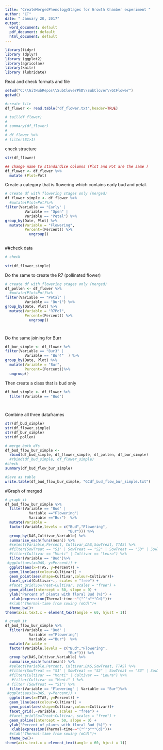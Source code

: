 ```yaml
---
title: "CreateMergedPhenologyStages for Growth Chamber experiment "
author: "CT"
date: " January 20, 2017"
output:
  word_document: default
  pdf_document: default
  html_document: default
---
```



```r
library(tidyr)
library (dplyr)
library (ggplot2)
library(agricolae)
library(knitr)
library (lubridate)

```

Read and check formats and file 
```r
setwd("C:\\GitHubRepos\\SubCloverPhD\\SubClover\\GCFlower")
getwd()

#create file
df_flower <- read.table("df_flower.txt",header=TRUE)

# tail(df_flower)
# 
# summary(df_flower)
# 
# df_flower %>%
# filter(S1>1)


```
check structure 
```r
str(df_flower)

## change name to standardise columns (Plot and Pot are the same )
df_flower <- df_flower %>%
  mutate (Plot=Pot)
```
Create a category that is flowering which contains early bud and petal. 

```r

# create df with flowering stages only (merged)
df_flower_simple <- df_flower %>%
  #mutate(Plot=Pot)%>%
filter(Variable == "Early" | 
         Variable == "Open" | 
         Variable == "Petal") %>%
group_by(Date, Plot) %>%
  mutate(Variable = "Flowering", 
         Percent=(Percent)) %>%
           ungroup()
         
```


##check data 

```r
# check
 
str(df_flower_simple)
```

Do the same to create the R7 (pollinated flower)

```r

# create df with flowering stages only (merged)
df_pollen <- df_flower %>%
  #mutate(Plot=Pot)%>%
filter(Variable == "Petal" | 
         Variable == "Bur1") %>%
group_by(Date, Plot) %>%
  mutate(Variable = "R7Pol", 
         Percent=(Percent)) %>%
           ungroup()




```





Do the same joining for Burr

```r

df_bur_simple <- df_flower %>%
filter(Variable == "Bur3" | 
         Variable == "Bur4"  ) %>%
group_by(Date, Plot) %>%
  mutate(Variable = "Bur", 
         Percent=(Percent))%>%
  ungroup()

```



Then create a class that is bud only 

```r
df_bud_simple <- df_flower %>%
  filter(Variable == "Bud")
  
  
```

Combine all three dataframes 

```r



str(df_bud_simple)
str(df_flower_simple)
str(df_bur_simple)
str(df_pollen)


```

```r

# merge both dfs
df_bud_flow_bur_simple <- 
  rbind(df_bud_simple, df_flower_simple, df_pollen, df_bur_simple)
  #rbind(df_bud_simple, df_flower_simple)
#check
summary(df_bud_flow_bur_simple)

#Save as table 
write.table(df_bud_flow_bur_simple, "GCdf_bud_flow_bur_simple.txt")
```


#Graph of merged 

```r
# graph it
df_bud_flow_bur_simple %>%
  filter(Variable == "Bud" |
           Variable =="Flowering"| 
           Variable =="Bur")  %>%
  mutate(Variable = 
  factor(Variable,levels = c("Bud","Flowering",
                             "Bur"))) %>%
  group_by(DAS,Cultivar,Variable) %>%
  summarise_each(funs(mean)) %>%
  #select(Variable,Percent, Cultivar,DAS,SowTreat, TTAS) %>%
  #filter(SowTreat == "S1" | SowTreat == "S2" | SowTreat == "S3" | SowTreat == "S4" ) %>%
  #filter(Cultivar == "Monti" | Cultivar == "Leura") %>%
  filter(Variable == "Bud")%>%
 #ggplot(aes(x=DAS, y=Percent)) + 
  ggplot(aes(x=TTAS, y=Percent)) + 
  geom_line(aes(colour=Cultivar)) +
  geom_point(aes(shape=Cultivar,colour=Cultivar))+
  facet_grid(Cultivar~., scales = "free") +
  #facet_grid(SowTreat~Cultivar, scales = "free") +
  geom_abline(intercept = 50, slope = 0) +
  ylab("Percent of plants with floral Bud (%)") +
   xlab(expression(Thermal~time~~"("^"o"*"Cd)"))+
  #xlab("Thermal-time from sowing (oCd)")+
  theme_bw()+
theme(axis.text.x = element_text(angle = 60, hjust = 1))
```


```r
# graph it
df_bud_flow_bur_simple %>%
  filter(Variable == "Bud" |
           Variable =="Flowering"| 
           Variable =="Bur")  %>%
  mutate(Variable = 
  factor(Variable,levels = c("Bud","Flowering",
                             "Bur"))) %>%
  group_by(DAS,Cultivar,Variable) %>%
  summarise_each(funs(mean)) %>%
  #select(Variable,Percent, Cultivar,DAS,SowTreat, TTAS) %>%
  #filter(SowTreat == "S1" | SowTreat == "S2" | SowTreat == "S3" | SowTreat == "S4" ) %>%
  #filter(Cultivar == "Monti" | Cultivar == "Leura") %>%
   #filter(Cultivar == "Monti" ) %>%
 # filter (SowTreat == "S1") %>%
  filter(Variable == "Flowering" | Variable == "Bur")%>%
 #ggplot(aes(x=DAS, y=Percent)) + 
  ggplot(aes(x=TTAS, y=Percent)) + 
  geom_line(aes(colour=Cultivar)) +
  geom_point(aes(shape=Cultivar,colour=Cultivar))+
  facet_grid(.~Variable, scales = "free") +
  #facet_grid(SowTreat~Cultivar, scales = "free") +
  geom_abline(intercept = 50, slope = 0) +
  ylab("Percent of plants with floral Bud (%)") +
   xlab(expression(Thermal~time~~"("^"o"*"Cd)"))+
  #xlab("Thermal-time from sowing (oCd)")+
  theme_bw()+
theme(axis.text.x = element_text(angle = 60, hjust = 1))

```



